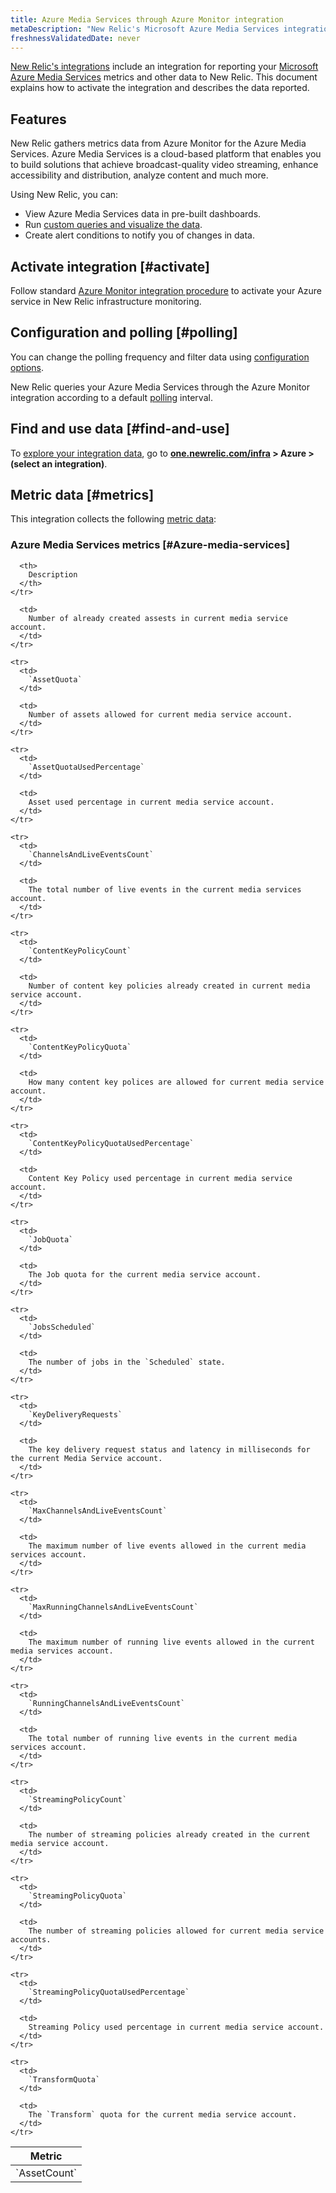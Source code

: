 ```yaml
---
title: Azure Media Services through Azure Monitor integration
metaDescription: "New Relic's Microsoft Azure Media Services integration: what data it reports and how to enable it."
freshnessValidatedDate: never
---
```


[New Relic's integrations](/docs/infrastructure/integrations-getting-started/getting-started/introduction-infrastructure-integrations) include an integration for reporting your [Microsoft Azure Media Services](https://learn.microsoft.com/en-us/azure/media-services) metrics and other data to New Relic. This document explains how to activate the integration and describes the data reported.

## Features

New Relic gathers metrics data from Azure Monitor for the Azure Media Services. Azure Media Services is a cloud-based platform that enables you to build solutions that achieve broadcast-quality video streaming, enhance accessibility and distribution, analyze content and much more.

Using New Relic, you can:

* View Azure Media Services data in pre-built dashboards.
* Run [custom queries and visualize the data](/docs/infrastructure/integrations-getting-started/getting-started/use-integration-data-new-relic-insights).
* Create alert conditions to notify you of changes in data.

## Activate integration [#activate]

Follow standard [Azure Monitor integration procedure](/docs/infrastructure/microsoft-azure-integrations/azure-integrations-list/azure-monitor) to activate your Azure service in New Relic infrastructure monitoring.

## Configuration and polling [#polling]

You can change the polling frequency and filter data using [configuration options](/docs/infrastructure/microsoft-azure-integrations/azure-integrations-list/azure-monitor/#settings).

New Relic queries your Azure Media Services through the Azure Monitor integration according to a default [polling](/docs/infrastructure/microsoft-azure-integrations/azure-integrations-list/azure-monitor/#settings) interval.

## Find and use data [#find-and-use]

To [explore your integration data](/docs/infrastructure/integrations/find-use-infrastructure-integration-data), go to <DoNotTranslate>**[one.newrelic.com/infra](https://one.newrelic.com/infra) > Azure > (select an integration)**</DoNotTranslate>.

## Metric data [#metrics]

This integration collects the following [metric data](/docs/infrastructure/integrations-getting-started/getting-started/understand-integration-data-data-types#metric):

### Azure Media Services metrics [#Azure-media-services]

<table>
  <thead>
    <tr>
      <th style={{ width: "300px" }}>
        Metric
      </th>

      <th>
        Description
      </th>
    </tr>
  </thead>

  <tbody>
    <tr>
      <td>
        `AssetCount`
      </td>

      <td>
        Number of already created assests in current media service account.
      </td>
    </tr>

    <tr>
      <td>
        `AssetQuota`
      </td>

      <td>
        Number of assets allowed for current media service account.
      </td>
    </tr>

    <tr>
      <td>
        `AssetQuotaUsedPercentage`
      </td>

      <td>
        Asset used percentage in current media service account.
      </td>
    </tr>

    <tr>
      <td>
        `ChannelsAndLiveEventsCount`
      </td>

      <td>
        The total number of live events in the current media services account.
      </td>
    </tr>

    <tr>
      <td>
        `ContentKeyPolicyCount`
      </td>

      <td>
        Number of content key policies already created in current media service account.
      </td>
    </tr>

    <tr>
      <td>
        `ContentKeyPolicyQuota`
      </td>

      <td>
        How many content key polices are allowed for current media service account.
      </td>
    </tr>

    <tr>
      <td>
        `ContentKeyPolicyQuotaUsedPercentage`
      </td>

      <td>
        Content Key Policy used percentage in current media service account.
      </td>
    </tr>

    <tr>
      <td>
        `JobQuota`
      </td>

      <td>
        The Job quota for the current media service account.
      </td>
    </tr>

    <tr>
      <td>
        `JobsScheduled`
      </td>

      <td>
        The number of jobs in the `Scheduled` state.
      </td>
    </tr>

    <tr>
      <td>
        `KeyDeliveryRequests`
      </td>

      <td>
        The key delivery request status and latency in milliseconds for the current Media Service account.
      </td>
    </tr>

    <tr>
      <td>
        `MaxChannelsAndLiveEventsCount`
      </td>

      <td>
        The maximum number of live events allowed in the current media services account.
      </td>
    </tr>

    <tr>
      <td>
        `MaxRunningChannelsAndLiveEventsCount`
      </td>

      <td>
       	The maximum number of running live events allowed in the current media services account.
      </td>
    </tr>

    <tr>
      <td>
        `RunningChannelsAndLiveEventsCount`
      </td>

      <td>
       	The total number of running live events in the current media services account.
      </td>
    </tr>

    <tr>
      <td>
        `StreamingPolicyCount`
      </td>

      <td>
        The number of streaming policies already created in the current media service account.
      </td>
    </tr>
    
    <tr>
      <td>
        `StreamingPolicyQuota`
      </td>

      <td>
        The number of streaming policies allowed for current media service accounts.
      </td>
    </tr>

    <tr>
      <td>
        `StreamingPolicyQuotaUsedPercentage`
      </td>

      <td>
        Streaming Policy used percentage in current media service account.
      </td>
    </tr>

    <tr>
      <td>
        `TransformQuota`
      </td>

      <td>
       	The `Transform` quota for the current media service account.
      </td>
    </tr>
  </tbody>
</table>
